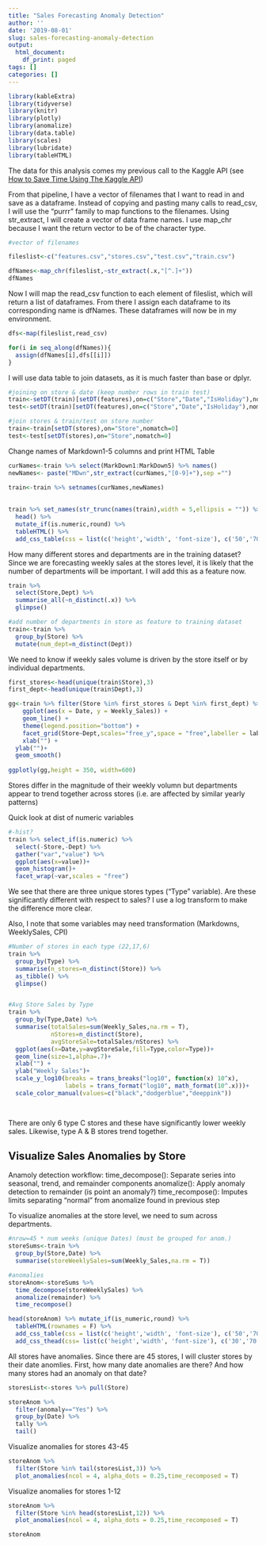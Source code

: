 ```yaml
---
title: "Sales Forecasting Anomaly Detection"
author: ''
date: '2019-08-01'
slug: sales-forecasting-anomaly-detection
output:
  html_document:
    df_print: paged
tags: []
categories: []
---
```


```r
library(kableExtra)
library(tidyverse)
library(knitr)
library(plotly)
library(anomalize)
library(data.table)
library(scales)
library(lubridate)
library(tableHTML)
```
The data for this analysis comes my previous call to the Kaggle API (see [How to Save Time Using The Kaggle API](https://mikaylaedwards.netlify.com/post/test/))

From that pipeline, I have a vector of filenames that I want to read in and save as a dataframe. Instead of copying and pasting many calls to read_csv, I will use the "purrr" family to map functions to the filenames. Using str_extract, I will create a vector of data frame names. I use map_chr because I want the return vector to be of the character type.

```r
#vector of filenames

fileslist<-c("features.csv","stores.csv","test.csv","train.csv")

dfNames<-map_chr(fileslist,~str_extract(.x,"[^.]+"))
dfNames
```

Now I will map the read_csv function to each element of fileslist, which will return a list of dataframes. From there I assign each dataframe to its corresponding name is dfNames. These dataframes will now be in my environment. 

```r
dfs<-map(fileslist,read_csv)

for(i in seq_along(dfNames)){
  assign(dfNames[i],dfs[[i]])
}
```


I will use data table to join datasets, as it is much faster than base or dplyr.
```r
#joining on store & date (keep number rows in train test)
train<-setDT(train)[setDT(features),on=c("Store","Date","IsHoliday"),nomatch=0]
test<-setDT(train)[setDT(features),on=c("Store","Date","IsHoliday"),nomatch=0]

#join stores & train/test on store number
train<-train[setDT(stores),on="Store",nomatch=0]
test<-test[setDT(stores),on="Store",nomatch=0]
```

Change names of Markdown1-5 columns and print HTML Table
```r
curNames<-train %>% select(MarkDown1:MarkDown5) %>% names()
newNames<- paste("MDwn",str_extract(curNames,"[0-9]+"),sep ="")

train<-train %>% setnames(curNames,newNames)
  
  
train %>% set_names(str_trunc(names(train),width = 5,ellipsis = "")) %>%
  head() %>% 
  mutate_if(is.numeric,round) %>% 
  tableHTML() %>%
  add_css_table(css = list(c('height','width', 'font-size'), c('50','70', '11px'))) 
```





How many different stores and departments are in the training dataset? Since we are forecasting weekly sales at the stores level, it is likely that the number of departments will be important. I will add this as a feature now. 
```r
train %>% 
  select(Store,Dept) %>% 
  summarise_all(~n_distinct(.x)) %>% 
  glimpse()

#add number of departments in store as feature to training dataset
train<-train %>% 
  group_by(Store) %>% 
  mutate(num_dept=n_distinct(Dept)) 
```

We need to know if weekly sales volume is driven by the store itself or by individual departments. 
```r
first_stores<-head(unique(train$Store),3)
first_dept<-head(unique(train$Dept),3)

gg<-train %>% filter(Store %in% first_stores & Dept %in% first_dept) %>% 
    ggplot(aes(x = Date, y = Weekly_Sales)) +
    geom_line() +
    theme(legend.position="bottom") +
    facet_grid(Store~Dept,scales="free_y",space = "free",labeller = label_both)+
    xlab("") +
  ylab("")+
  geom_smooth()
    
ggplotly(gg,height = 350, width=600)
```

Stores differ in the magnitude of their weekly volumn but departments appear to trend together across stores (i.e. are affected by similar yearly patterns)



Quick look at dist of numeric variables 
```r
#-hist?
train %>% select_if(is.numeric) %>% 
  select(-Store,-Dept) %>% 
  gather("var","value") %>% 
  ggplot(aes(x=value))+
  geom_histogram()+
  facet_wrap(~var,scales = "free")
```

We see that there are three unique stores types ("Type" variable). Are these significantly different with respect to sales? I use a log transform to make the difference more clear.

Also, I note that some variables may need transformation (Markdowns, WeeklySales, CPI)

```r
#Number of stores in each type (22,17,6)
train %>%
  group_by(Type) %>%
  summarise(n_stores=n_distinct(Store)) %>% 
  as_tibble() %>% 
  glimpse()


#Avg Store Sales by Type 
train %>% 
  group_by(Type,Date) %>% 
  summarise(totalSales=sum(Weekly_Sales,na.rm = T),
            nStores=n_distinct(Store),
            avgStoreSale=totalSales/nStores) %>% 
  ggplot(aes(x=Date,y=avgStoreSale,fill=Type,color=Type))+
  geom_line(size=1,alpha=.7)+
  xlab("") +
  ylab("Weekly Sales")+
  scale_y_log10(breaks = trans_breaks("log10", function(x) 10^x),
                labels = trans_format("log10", math_format(10^.x)))+
  scale_color_manual(values=c("black","dodgerblue","deeppink"))

 
```

There are only 6 type C stores and these have significantly lower weekly sales. Likewise, type A & B stores trend together. 



## Visualize Sales Anomalies by Store
Anamoly detection workflow:
time_decompose(): Separate series into seasonal, trend, and remainder components
anomalize(): Apply anomaly detection to remainder (is point an anomaly?)
time_recompose(): Imputes limits separating “normal” from anomalize found in previous step


To visualize anomalies at the store level, we need to sum across departments.  
```r
#nrow=45 * num weeks (unique Dates) (must be grouped for anom.)
storeSums<-train %>% 
  group_by(Store,Date) %>% 
  summarise(storeWeeklySales=sum(Weekly_Sales,na.rm = T)) 

#anomalies
storeAnom<-storeSums %>% 
  time_decompose(storeWeeklySales) %>% 
  anomalize(remainder) %>%
  time_recompose()

head(storeAnom) %>% mutate_if(is_numeric,round) %>% 
  tableHTML(rownames = F) %>%
  add_css_table(css = list(c('height','width', 'font-size'), c('50','70', '13px'))) %>% 
  add_css_thead(css= list(c('height','width', 'font-size'), c('30','70', '13px')))

```

All stores have anomalies. Since there are 45 stores, I will cluster stores by their date anomlies. First, how many date anomalies are there? And how many stores had an anomaly on that date?
```r
storesList<-stores %>% pull(Store)

storeAnom %>% 
  filter(anomaly=="Yes") %>% 
  group_by(Date) %>% 
  tally %>% 
  tail()


```
Visualize anomalies for stores 43-45
```r
storeAnom %>% 
  filter(Store %in% tail(storesList,3)) %>% 
  plot_anomalies(ncol = 4, alpha_dots = 0.25,time_recomposed = T)
```
Visualize anomalies for stores 1-12
```r
storeAnom %>% 
  filter(Store %in% head(storesList,12)) %>%
  plot_anomalies(ncol = 4, alpha_dots = 0.25,time_recomposed = T)
```

```r
storeAnom
```

